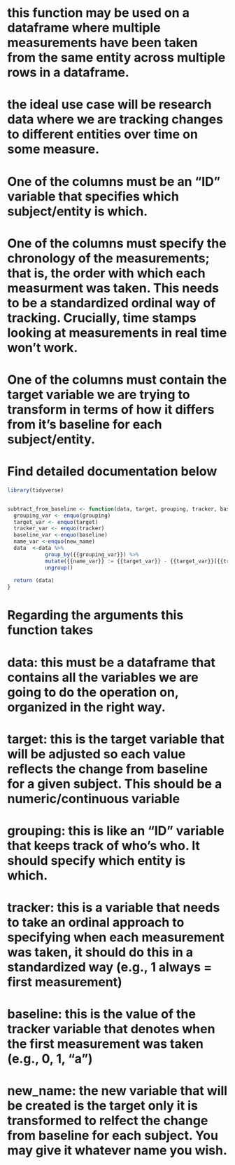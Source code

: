 # this function may be used on a dataframe where multiple measurements have been taken from the same entity across multiple rows in a dataframe.
# the ideal use case will be research data where we are tracking changes to different entities over time on some measure.

# One of the columns must be an "ID" variable that specifies which subject/entity is which.
# One of the columns must specify the chronology of the measurements; that is, the order with which each measurment was taken. This needs to be a standardized ordinal way of tracking. Crucially, time stamps looking at measurements in real time won't work.
# One of the columns must contain the target variable we are trying to transform in terms of how it differs from it's baseline for each subject/entity.
# Find detailed documentation below

```r
library(tidyverse)


subtract_from_baseline <- function(data, target, grouping, tracker, baseline, new_name) {
  grouping_var <- enquo(grouping)
  target_var <- enquo(target)
  tracker_var <- enquo(tracker)
  baseline_var <-enquo(baseline)
  name_var <-enquo(new_name)
  data  <-data %>% 
            group_by({{grouping_var}}) %>% 
            mutate({{name_var}} := {{target_var}} - {{target_var}}[{{tracker_var}} == {{baseline_var}}]) %>%
            ungroup()
  
  return (data)
}
```

# Regarding the arguments this function takes

# data: this must be a dataframe that contains all the variables we are going to do the operation on, organized in the right way.

# target: this is the target variable that will be adjusted so each value reflects the change from baseline for a given subject. This should be a numeric/continuous variable

# grouping: this is like an "ID" variable that keeps track of who's who. It should specify which entity is which.

# tracker: this is a variable that needs to take an ordinal approach to specifying when each measurement was taken, it should do this in a standardized way (e.g., 1 always = first measurement)

# baseline: this is the value of the tracker variable that denotes when the first measurement was taken (e.g., 0, 1, "a")

# new_name: the new variable that will be created is the target only it is transformed to relfect the change from baseline for each subject. You may give it whatever name you wish.

